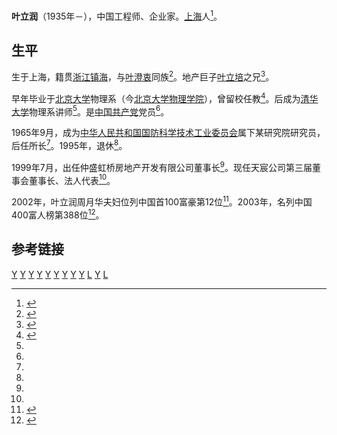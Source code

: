 '''叶立润'''（1935年－），中国工程师、企业家。[[上海|上海]]人<ref name="叶立润新浪财经人物">{{cite web |url=http://finance.sina.com.cn/wealthperson/2004-07-25/1226.html |title=叶立润简介 |publisher=新浪财经人物 |author= |date= |accessdate=2013年7月30日 |language=zh-hans |archive-date=2016-03-04 |archive-url=https://web.archive.org/web/20160304115613/http://finance.sina.com.cn/wealthperson/2004-07-25/1226.html |dead-url=no }}</ref>。

==生平==

生于上海，籍贯[[浙江|浙江]][[镇海区|镇海]]，与[[叶澄衷|叶澄衷]]同族<ref name="家族">{{cite web |url=http://finance.qq.com/a/20120514/015645.htm |title=“上海首富”叶立培：回乡投资建设 |publisher=腾讯财经 |author=浙商 |date=2012年5月14日 |accessdate=2004年7月25日 |language=zh-hans |archive-date=2013年5月25日 |archive-url=https://web.archive.org/web/20130525212242/http://finance.qq.com/a/20120514/015645.htm |dead-url=no }}</ref>。地产巨子[[叶立培|叶立培]]之兄<ref name="叶立培家族">{{cite web|url=http://ewen.cc/licai/bkview.asp?bkid=40298&cid=71249|title=叶立培的资产及家族|publisher=易文网|author=理财周刊|date=2003-06-24|accessdate=2004年7月25日|language=zh-hans|archive-date=2016-03-04|archive-url=https://web.archive.org/web/20160304091321/http://ewen.cc/licai/bkview.asp?bkid=40298&cid=71249|dead-url=yes}}</ref>。

早年毕业于[[北京大学|北京大学]]物理系（今[[北京大学物理学院|北京大学物理学院]]），曾留校任教<ref name="叶立润简历">{{cite web |url=http://finance.sina.com.cn/roll/20040725/1824899036.shtml |title=天宸股份董事长叶立润简历 |publisher=新浪财经 |author= |date= |accessdate=2004年7月25日 |language=zh-hans |archive-date=2004年11月15日 |archive-url=https://web.archive.org/web/20041115074819/http://finance.sina.com.cn/roll/20040725/1824899036.shtml |dead-url=no }}</ref>。后成为[[清华大学|清华大学]]物理系讲师<ref name="叶立润简历"/>。是[[中国共产党|中国共产党]]党员<ref name="叶立润简历"/>。

1965年9月，成为[[中华人民共和国国防科学技术工业委员会|中华人民共和国国防科学技术工业委员会]]属下某研究院研究员，后任所长<ref name="叶立润简历"/>。1995年，退休<ref name="叶立润简历"/>。

1999年7月，出任仲盛虹桥房地产开发有限公司董事长<ref name="叶立润简历"/>。现任天宸公司第三届董事会董事长、法人代表<ref name="叶立润简历"/>。

2002年，叶立润周月华夫妇位列中国首100富豪第12位<ref name="叶立润12">{{cite web |url=http://finance.sina.com.cn/s/20020909/1709252387.html |title=100富豪之十二 ——叶立润 周月华 |publisher=新财富杂志 |author= |date=2002年9月9日 |accessdate=2013年7月30日 |language=zh-hans |archive-date=2016年3月4日 |archive-url=https://web.archive.org/web/20160304095215/http://finance.sina.com.cn/s/20020909/1709252387.html |dead-url=no }}</ref>。2003年，名列中国400富人榜第388位<ref name="叶立润388">{{cite web |url=http://finance.sina.com.cn/roll/20030407/2313328903.shtml |title=中国400富人榜第388名：叶立润 |publisher=新浪财经纵横 |author=《新财富》杂志2003年第4期 |date=2003年4月7日 |accessdate=2013年7月30日 |language=zh-hans |archive-date=2004年11月2日 |archive-url=https://web.archive.org/web/20041102205301/http://finance.sina.com.cn/roll/20030407/2313328903.shtml |dead-url=no }}</ref>。

==参考链接==
{{reflist}}

[[Category:1935年出生|Y]]
[[Category:镇海县人|Y]]
[[Category:上海人|Y]]
[[Category:宁波裔上海人|Y]]
[[Category:中国物理学家|Y]]
[[Category:中国工程师|Y]]
[[Category:北京大学校友|Y]]
[[Category:清华大学校友|Y]]
[[Category:中国企业家|Y]]
[[Category:叶立培家族|L]]
[[Category:寧波裔澳大利亞人|Y]]
[[Category:葉姓|L]]